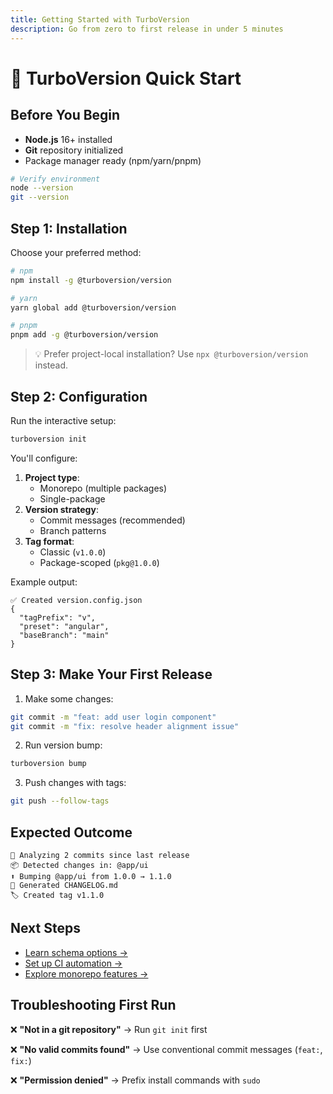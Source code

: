 ```yaml
---
title: Getting Started with TurboVersion
description: Go from zero to first release in under 5 minutes
---
```


# 🚀 TurboVersion Quick Start

## Before You Begin
- **Node.js** 16+ installed
- **Git** repository initialized
- Package manager ready (npm/yarn/pnpm)

```bash
# Verify environment
node --version
git --version
```

## Step 1: Installation
Choose your preferred method:

```bash
# npm
npm install -g @turboversion/version

# yarn
yarn global add @turboversion/version

# pnpm
pnpm add -g @turboversion/version
```

> 💡 Prefer project-local installation? Use `npx @turboversion/version` instead.

## Step 2: Configuration
Run the interactive setup:

```bash
turboversion init
```

You'll configure:
1. **Project type**:
   - Monorepo (multiple packages)
   - Single-package
2. **Version strategy**:
   - Commit messages (recommended)
   - Branch patterns
3. **Tag format**:
   - Classic (`v1.0.0`)
   - Package-scoped (`pkg@1.0.0`)

Example output:
```text
✅ Created version.config.json
{
  "tagPrefix": "v",
  "preset": "angular",
  "baseBranch": "main"
}
```

## Step 3: Make Your First Release
1. Make some changes:
```bash
git commit -m "feat: add user login component"
git commit -m "fix: resolve header alignment issue"
```

2. Run version bump:
```bash
turboversion bump
```

3. Push changes with tags:
```bash
git push --follow-tags
```

## Expected Outcome
```
🔄 Analyzing 2 commits since last release
📦 Detected changes in: @app/ui
⬆️ Bumping @app/ui from 1.0.0 → 1.1.0
📝 Generated CHANGELOG.md
🏷️ Created tag v1.1.0
```

## Next Steps
- [Learn schema options →](/docs/schema)
- [Set up CI automation →](/docs/ci-cd)
- [Explore monorepo features →](/docs/monorepos)

## Troubleshooting First Run
❌ **"Not in a git repository"**
   → Run `git init` first

❌ **"No valid commits found"**
   → Use conventional commit messages (`feat:`, `fix:`)

❌ **"Permission denied"**
   → Prefix install commands with `sudo`
